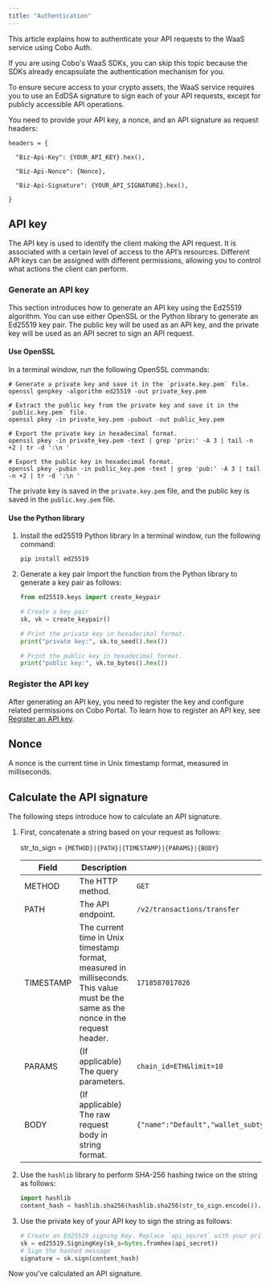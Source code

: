 ```yaml
---
title: "Authentication"
---
```


This article explains how to authenticate your API requests to the WaaS service using Cobo Auth. 

<Note>If you are using Cobo's WaaS SDKs, you can skip this topic because the SDKs already encapsulate the authentication mechanism for you.</Note>

To ensure secure access to your crypto assets, the WaaS service requires you to use an EdDSA signature to sign each of your API requests, except for publicly accessible API operations.

You need to provide your API key, a nonce, and an API signature as request headers:

```
headers = {

  "Biz-Api-Key": {YOUR_API_KEY}.hex(),

  "Biz-Api-Nonce": {Nonce},

  "Biz-Api-Signature": {YOUR_API_SIGNATURE}.hex(),

}
```

## API key

The API key is used to identify the client making the API request. It is associated with a certain level of access to the API’s resources. Different API keys can be assigned with different permissions, allowing you to control what actions the client can perform.

### Generate an API key

This section introduces how to generate an API key using the Ed25519 algorithm.
You can use either OpenSSL or the Python library to generate an Ed25519 key pair. The public key will be used as an API key, and the private key will be used as an API secret to sign an API request.

#### Use OpenSSL

In a terminal window, run the following OpenSSL commands:

```shell
# Generate a private key and save it in the `private.key.pem` file.
openssl genpkey -algorithm ed25519 -out private_key.pem

# Extract the public key from the private key and save it in the `public.key.pem` file.
openssl pkey -in private_key.pem -pubout -out public_key.pem

# Export the private key in hexadecimal format.
openssl pkey -in private_key.pem -text | grep 'priv:' -A 3 | tail -n +2 | tr -d ':\n '

# Export the public key in hexadecimal format.
openssl pkey -pubin -in public_key.pem -text | grep 'pub:' -A 3 | tail -n +2 | tr -d ':\n '
```

The private key is saved in the `private.key.pem` file, and the public key is saved in the `public.key.pem` file.

#### Use the Python library

1. Install the ed25519 Python library
   In a terminal window, run the following command:

    ```shell
    pip install ed25519
    ```
2. Generate a key pair
   Import the function from the Python library to generate a key pair as follows:

    ```python
    from ed25519.keys import create_keypair

    # Create a key pair
    sk, vk = create_keypair()

    # Print the private key in hexadecimal format.
    print("private key:", sk.to_seed().hex())

    # Print the public key in hexadecimal format.
    print("public key:", vk.to_bytes().hex())
    ```

### Register the API key

After generating an API key, you need to register the key and configure related permissions on Cobo Portal. To learn how to register an API key, see [Register an API key](https://manuals.cobo.com/en/portal/developer-console/create-api-key). 

## Nonce

A nonce is the current time in Unix timestamp format, measured in milliseconds. 

## Calculate the API signature

The following steps introduce how to calculate an API signature.

1. First, concatenate a string based on your request as follows:

    str_to_sign = `{METHOD}|{PATH}|{TIMESTAMP}|{PARAMS}|{BODY}`

    | **Field** | **Description**                                              | **Example**                                                  |
    | --------- | ------------------------------------------------------------ | ------------------------------------------------------------ |
    | METHOD    | The HTTP method.                                             | `GET`                                                          |
    | PATH      | The API endpoint.                                            | `/v2/transactions/transfer`                                    |
    | TIMESTAMP | The current time in Unix timestamp format, measured in milliseconds. This value must be the same as the nonce in the request header. | `1718587017026`                                                |
    | PARAMS    | (If applicable) The query parameters.                        | `chain_id=ETH&limit=10  `                                      |
    | BODY      | (If applicable) The raw request body in string format.       | `{"name":"Default","wallet_subtype":"Asset","wallet_type":"Custodial"}` |


2. Use the `hashlib` library to perform SHA-256 hashing twice on the string as follows:

    ```python
    import hashlib
    content_hash = hashlib.sha256(hashlib.sha256(str_to_sign.encode()).digest()).digest()
    ```

3. Use the private key of your API key to sign the string as follows:

    ```python
    # Create an Ed25519 signing Key. Replace `api_secret` with your private key.
    sk = ed25519.SigningKey(sk_s=bytes.fromhex(api_secret))
    # Sign the hashed message
    signature = sk.sign(content_hash)
    ```

Now you've calculated an API signature.
